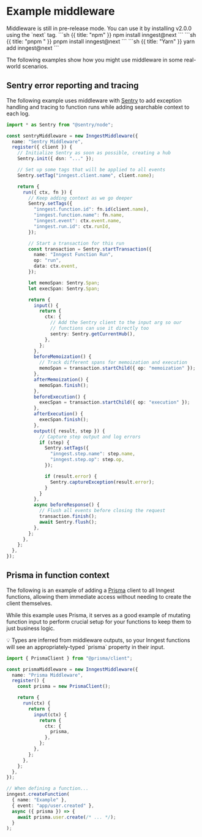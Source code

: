 # Example middleware <VersionBadge version="v2.0.0+" />

<Callout>
Middleware is still in pre-release mode. You can use it by installing v2.0.0 using the `next` tag.

<CodeGroup forceTabs>
```sh {{ title: "npm" }}
npm install inngest@next
```
```sh {{ title: "pnpm " }}
pnpm install inngest@next
```
```sh {{ title: "Yarn" }}
yarn add inngest@next
```
</CodeGroup>
</Callout>

The following examples show how you might use middleware in some real-world scenarios.

## Sentry error reporting and tracing

The following example uses middleware with [Sentry](https://sentry.io/?ref=inngest) to add exception handling and tracing to function runs while adding searchable context to each log.

```ts
import * as Sentry from "@sentry/node";

const sentryMiddleware = new InngestMiddleware({
  name: "Sentry Middleware",
  register({ client }) {
    // Initialize Sentry as soon as possible, creating a hub
    Sentry.init({ dsn: "..." });

    // Set up some tags that will be applied to all events
    Sentry.setTag("inngest.client.name", client.name);

    return {
      run({ ctx, fn }) {
        // Keep adding context as we go deeper
        Sentry.setTags({
          "inngest.function.id": fn.id(client.name),
          "inngest.function.name": fn.name,
          "inngest.event": ctx.event.name,
          "inngest.run.id": ctx.runId,
        });

        // Start a transaction for this run
        const transaction = Sentry.startTransaction({
          name: "Inngest Function Run",
          op: "run",
          data: ctx.event,
        });

        let memoSpan: Sentry.Span;
        let execSpan: Sentry.Span;

        return {
          input() {
            return {
              ctx: {
                // Add the Sentry client to the input arg so our
                // functions can use it directly too
                sentry: Sentry.getCurrentHub(),
              },
            };
          },
          beforeMemoization() {
            // Track different spans for memoization and execution
            memoSpan = transaction.startChild({ op: "memoization" });
          },
          afterMemoization() {
            memoSpan.finish();
          },
          beforeExecution() {
            execSpan = transaction.startChild({ op: "execution" });
          },
          afterExecution() {
            execSpan.finish();
          },
          output({ result, step }) {
            // Capture step output and log errors
            if (step) {
              Sentry.setTags({
                "inngest.step.name": step.name,
                "inngest.step.op": step.op,
              });

              if (result.error) {
                Sentry.captureException(result.error);
              }
            }
          },
          async beforeResponse() {
            // Flush all events before closing the request
            transaction.finish();
            await Sentry.flush();
          },
        };
      },
    };
  },
});
```

## Prisma in function context

The following is an example of adding a [Prisma](https://www.prisma.io/?ref=inngest) client to all Inngest functions, allowing them immediate access without needing to create the client themselves.

While this example uses Prisma, it serves as a good example of mutating function input to perform crucial setup for your functions to keep them to just business logic.

<Callout>
💡 Types are inferred from middleware outputs, so your Inngest functions will see an appropriately-typed `prisma` property in their input.
</Callout>

```ts
import { PrismaClient } from "@prisma/client";

const prismaMiddleware = new InngestMiddleware({
  name: "Prisma Middleware",
  register() {
    const prisma = new PrismaClient();

    return {
      run(ctx) {
        return {
          input(ctx) {
            return {
              ctx: {
                prisma,
              },
            };
          },
        };
      },
    };
  },
});

// When defining a function...
inngest.createFunction(
  { name: "Example" },
  { event: "app/user.created" },
  async ({ prisma }) => {
    await prisma.user.create(/* ... */);
  }
);
```
